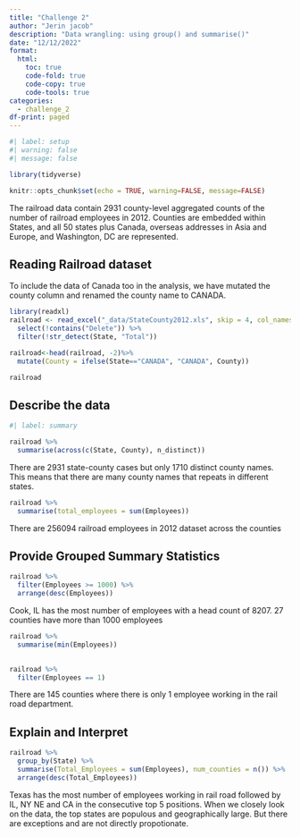 ```yaml
---
title: "Challenge 2"
author: "Jerin jacob"
description: "Data wrangling: using group() and summarise()"
date: "12/12/2022"
format:
  html:
    toc: true
    code-fold: true
    code-copy: true
    code-tools: true
categories:
  - challenge_2
df-print: paged
---
```


```r
#| label: setup
#| warning: false
#| message: false

library(tidyverse)

knitr::opts_chunk$set(echo = TRUE, warning=FALSE, message=FALSE)
```

The railroad data contain 2931 county-level aggregated counts of the number of railroad employees in 2012. Counties are embedded within States, and all 50 states plus Canada, overseas addresses in Asia and Europe, and Washington, DC are represented.

## Reading Railroad dataset

To include the data of Canada too in the analysis, we have mutated the county column and renamed the county name to  CANADA.

```r

library(readxl)
railroad <- read_excel("_data/StateCounty2012.xls", skip = 4, col_names = c("State", "Delete", "County", "Delete", "Employees")) %>%
  select(!contains("Delete")) %>%
  filter(!str_detect(State, "Total"))

railroad<-head(railroad, -2)%>%
  mutate(County = ifelse(State=="CANADA", "CANADA", County))

railroad

```


## Describe the data


```r
#| label: summary

railroad %>%
  summarise(across(c(State, County), n_distinct))

```
There are 2931 state-county cases but only 1710 distinct county names. This means that there are many county names that repeats in different states. 


```r
railroad %>%
  summarise(total_employees = sum(Employees))

```
There are 256094 railroad employees in 2012 dataset across the counties

 
## Provide Grouped Summary Statistics

```r
railroad %>%
  filter(Employees >= 1000) %>%
  arrange(desc(Employees))

```

Cook, IL has the most number of employees with a head count of 8207. 27 counties have more than 1000 employees

```r
railroad %>%
  summarise(min(Employees))
  
```

```r
railroad %>%
  filter(Employees == 1)
```


There are 145 counties where there is only 1 employee working in the rail road department. 



## Explain and Interpret
```r
railroad %>%
  group_by(State) %>%
  summarise(Total_Employees = sum(Employees), num_counties = n()) %>%
  arrange(desc(Total_Employees))

```
Texas has the most number of employees working in rail road followed by IL, NY NE and CA in the consecutive top 5 positions. When we closely look on the data, the top states are populous and geographically large. But there are exceptions and are not directly propotionate.





